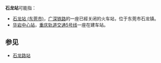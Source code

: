 {{Distinguish|石龙路站}}

'''石龙站'''可能指：
*[[石龙站_(东莞市)|石龙站 (东莞市)]]，[[广深铁路|广深铁路]]的一座已經关闭的火车站，位于东莞市石龙镇。
*[[华岩中心站|华岩中心站]]，[[重庆轨道交通|重庆轨道交通]][[重庆轨道交通5号线|5号线]]一座在建车站。

== 参见 ==
*[[石龙路站|石龙路站]]

{{disambig|cat=三字车站名消歧义}}
